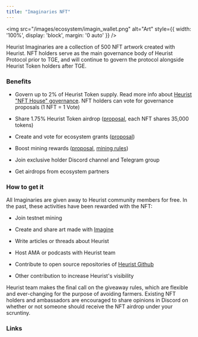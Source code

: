 ```yaml
---
title: "Imaginaries NFT"
---
```

<img
    src="/images/ecosystem/imagin_wallet.png" 
    alt="Art"
    style={{ width: '100%', display: 'block', margin: '0 auto' }}
  />

Heurist Imaginaries are a collection of 500 NFT artwork created with Heurist. NFT holders serve as the main governance body of Heurist Protocol prior to TGE, and will continue to govern the protocol alongside Heurist Token holders after TGE.

### Benefits

* Govern up to 2% of Heurist Token supply. Read more info about [Heurist "NFT House" governance](https://snapshot.org/#/heurist.eth/proposal/0xe62cd6acb40b0c6c3744480982785c36c26c85b83af16007167108cffd2ae21e). NFT holders can vote for governance proposals (1 NFT = 1 Vote)

* Share 1.75% Heurist Token airdrop ([proposal](https://snapshot.org/#/heurist.eth/proposal/0x618a5bd1048ef22a6d8064eb162ad0cd9fc98771653915cf35496b3a74a3c9ba), each NFT shares 35,000 tokens)

* Create and vote for ecosystem grants ([proposal](https://snapshot.org/#/heurist.eth/proposal/0xd700d60bd970206e2176ce74c3613f469e3278da056a69e044fe107c13dc4491))

* Boost mining rewards ([proposal](https://snapshot.org/#/heurist.eth/proposal/0x508c8441c2fd2c33b717489fdbd8cba9df55666d6a42310d7d837f2f5ae9a2e2), [mining rules](https://heuristai.medium.com/heurist-mining-season-2-from-pow-to-depin-bfd1a6fd9a77))

* Join exclusive holder Discord channel and Telegram group

* Get airdrops from ecosystem partners

### How to get it

All Imaginaries are given away to Heurist community members for free. In the past, these activities have been rewarded with the NFT:

* Join testnet mining

* Create and share art made with [Imagine](https://imagine.heurist.ai)

* Write articles or threads about Heurist

* Host AMA or podcasts with Heurist team

* Contribute to open source repositories of [Heurist Github](https://github.com/heurist-network)

* Other contribution to increase Heurist's visibility

Heurist team makes the final call on the giveaway rules, which are flexible and ever-changing for the purpose of avoiding farmers. Existing NFT holders and ambassadors are encouraged to share opinions in Discord on whether or not someone should receive the NFT airdrop under your scruntiny.

### Links

<CardGroup cols={2}>
  <Card
    title="OpenSea"
    icon="link"
    href="https://opensea.io/collection/heurist-imaginaries"
  >
  </Card>
  <Card
    title="Blur"
    icon="link"
    href="https://blur.io/collection/heurist-imaginaries"
  >
  </Card>

</CardGroup>

